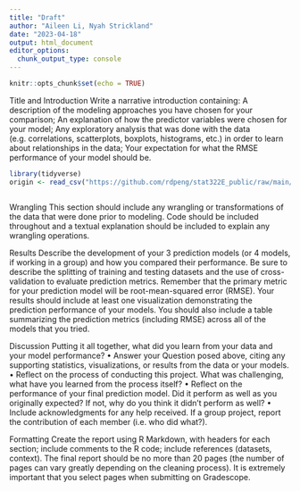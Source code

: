 ```yaml
---
title: "Draft"
author: "Aileen Li, Nyah Strickland"
date: "2023-04-18"
output: html_document
editor_options: 
  chunk_output_type: console
---
```


```r
knitr::opts_chunk$set(echo = TRUE)
```

Title and Introduction
Write a narrative introduction containing:
A description of the modeling approaches you have chosen for your comparison;
An explanation of how the predictor variables were chosen for your model;
Any exploratory analysis that was done with the data (e.g. correlations, scatterplots, boxplots, histograms, etc.) in order to learn about relationships in the data;
Your expectation for what the RMSE performance of your model should be.


```r
library(tidyverse)
origin <- read_csv("https://github.com/rdpeng/stat322E_public/raw/main/data/pm25_data.csv.gz")



```

Wrangling
This section should include any wrangling or transformations of the data that were done prior to modeling. Code should be included throughout and 
a textual explanation should be included to explain any wrangling operations.

Results
Describe the development of your 3 prediction models (or 4 models, if working in a group) and
how you compared their performance. 
Be sure to describe the splitting of training and testing datasets 
and the use of cross-validation to evaluate prediction metrics. 
Remember that the primary metric for your prediction model will be root-mean-squared error (RMSE). 
Your results should include 
at least one visualization demonstrating the prediction performance of your models. 
You should also include 
a table summarizing the prediction metrics (including RMSE) across all of the models that you tried.

Discussion
Putting it all together, what did you learn from your data and your model performance?
• Answer your Question posed above, citing any supporting statistics, visualizations, or results from the data or your models.
• Reflect on the process of conducting this project. What was challenging, what have you learned from the process itself?
• Reflect on the performance of your final prediction model. Did it perform as well as you originally expected? If not, why do you think it didn’t perform as well?
• Include acknowledgments for any help received. If a group project, report the contribution of each member (i.e. who did what?).

Formatting
Create the report using R Markdown, with 
headers for each section; 
include comments to the R code; 
include references (datasets, context). 
The final report should be no more than 20 pages (the number of pages can vary greatly depending on the cleaning process).
It is extremely important that you select pages when submitting on Gradescope.





